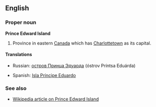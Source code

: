 ==English==

===Proper noun===
'''Prince Edward Island'''

#Province in eastern [[Canada]] which has [[Charlottetown]] as its capital.

====Translations====
{{top}}
*Russian: [[остров Принца Эдуарда]] (óstrov Príntsa Eduárda) {{m}}
{{mid}}
*Spanish: [[Isla Príncipe Eduardo]] {{f}}
{{bottom}}

===See also===
*[[w:Prince Edward Island|Wikipedia article on Prince Edward Island]]